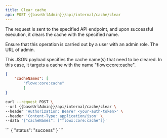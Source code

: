 ```yaml
---
title: Clear cache
api: POST {{baseUrlAdmin}}/api/internal/cache/clear
---
```


The request is sent to the specified API endpoint, and upon successful execution, it clears the cache with the specified name.

<Check>
Ensure that this operation is carried out by a user with an admin role.
</Check>

<ParamField path="baseUrlAdmin" type="string">
  The URL of admin.
</ParamField>


<ParamField body="cacheNames" type="object" >

This JSON payload specifies the cache name(s) that need to be cleared. In this case, it targets a cache with the name "flowx:core:cache".

```json
{
    "cacheNames": [
        "flowx:core:cache"
        ]
}
```
</ParamField>

<RequestExample>

```bash Request
curl --request POST \
--url {{baseUrlAdmin}}/api/internal/cache/clear \
--header 'Authorization: Bearer <your-auth-token>' \
--header 'Content-Type: application/json' \
--data '{"cacheNames": ["flowx:core:cache"]}'

```
</RequestExample>

<ResponseExample>
```
{ "status": "success" }
```
</ResponseExample> 